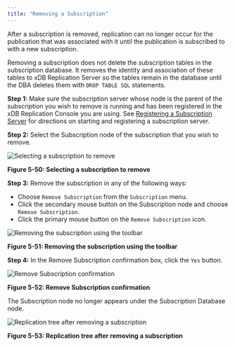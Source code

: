 ```yaml
---
title: "Removing a Subscription"
---
```


<div id="removing_subscription" class="registered_link"></div>

After a subscription is removed, replication can no longer occur for the publication that was associated with it until the publication is subscribed to with a new subscription.

Removing a subscription does not delete the subscription tables in the subscription database. It removes the identity and association of these tables to xDB Replication Server so the tables remain in the database until the DBA deletes them with `DROP TABLE SQL` statements.

**Step 1:** Make sure the subscription server whose node is the parent of the subscription you wish to remove is running and has been registered in the xDB Replication Console you are using. See [Registering a Subscription Server](../03_creating_subscription/01_registering_subscription_server/#registering_subscription_server) for directions on starting and registering a subscription server.

**Step 2:** Select the Subscription node of the subscription that you wish to remove.

![Selecting a subscription to remove](/../../images/image89.png)

**Figure 5-50: Selecting a subscription to remove**

**Step 3:** Remove the subscription in any of the following ways:

-   Choose `Remove Subscription` from the `Subscription` menu.
-   Click the secondary mouse button on the Subscription node and choose `Remove Subscription`.
-   Click the primary mouse button on the `Remove Subscription` icon.

![Removing the subscription using the toolbar](/../../images/image109.png)

**Figure 5-51: Removing the subscription using the toolbar**

**Step 4:** In the Remove Subscription confirmation box, click the `Yes` button.

![Remove Subscription confirmation](/../../images/image110.png)

**Figure 5-52: Remove Subscription confirmation**

The Subscription node no longer appears under the Subscription Database node.

![Replication tree after removing a subscription](/../../images/image111.png)

**Figure 5-53: Replication tree after removing a subscription**
